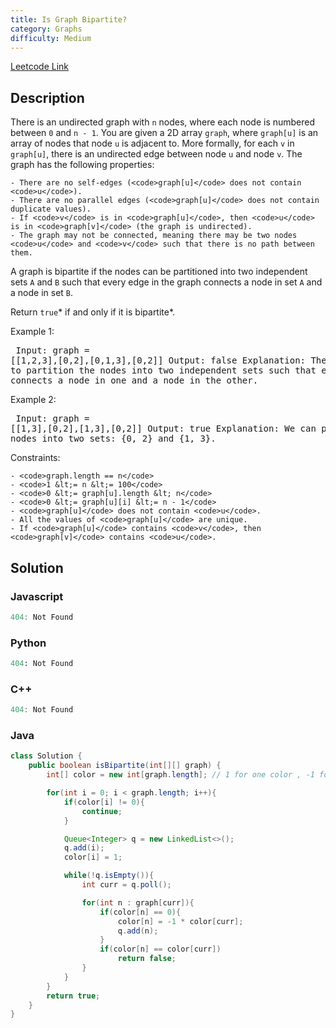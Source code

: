 ```yaml
---
title: Is Graph Bipartite?
category: Graphs
difficulty: Medium
---
```


<Callout>

[Leetcode Link](https://leetcode.com/problems/is-graph-bipartite)

</Callout>

## Description
There is an undirected graph with <code>n</code> nodes, where each node is numbered between <code>0</code> and <code>n - 1</code>. You are given a 2D array <code>graph</code>, where <code>graph[u]</code> is an array of nodes that node <code>u</code> is adjacent to. More formally, for each <code>v</code> in <code>graph[u]</code>, there is an undirected edge between node <code>u</code> and node <code>v</code>. The graph has the following properties:


	- There are no self-edges (<code>graph[u]</code> does not contain <code>u</code>).
	- There are no parallel edges (<code>graph[u]</code> does not contain duplicate values).
	- If <code>v</code> is in <code>graph[u]</code>, then <code>u</code> is in <code>graph[v]</code> (the graph is undirected).
	- The graph may not be connected, meaning there may be two nodes <code>u</code> and <code>v</code> such that there is no path between them.


A graph is bipartite if the nodes can be partitioned into two independent sets <code>A</code> and <code>B</code> such that every edge in the graph connects a node in set <code>A</code> and a node in set <code>B</code>.

Return <code>true</code>* if and only if it is bipartite*.

 
Example 1:
<Image alt="" src="https://assets.leetcode.com/uploads/2020/10/21/bi2.jpg" width={222} height={222} />
<br /><pre className="overflow-x-auto">
Input: graph = [[1,2,3],[0,2],[0,1,3],[0,2]]
Output: false
Explanation: There is no way to partition the nodes into two independent sets such that every edge connects a node in one and a node in the other.</pre>

Example 2:
<Image alt="" src="https://assets.leetcode.com/uploads/2020/10/21/bi1.jpg" width={222} height={222} />
<br /><pre className="overflow-x-auto">
Input: graph = [[1,3],[0,2],[1,3],[0,2]]
Output: true
Explanation: We can partition the nodes into two sets: {0, 2} and {1, 3}.</pre>

 
Constraints:


	- <code>graph.length == n</code>
	- <code>1 &lt;= n &lt;= 100</code>
	- <code>0 &lt;= graph[u].length &lt; n</code>
	- <code>0 &lt;= graph[u][i] &lt;= n - 1</code>
	- <code>graph[u]</code> does not contain <code>u</code>.
	- All the values of <code>graph[u]</code> are unique.
	- If <code>graph[u]</code> contains <code>v</code>, then <code>graph[v]</code> contains <code>u</code>.



## Solution

### Javascript
```javascript
404: Not Found
```
### Python
```python
404: Not Found
```
### C++
```cpp
404: Not Found
```
### Java
```java
class Solution {
    public boolean isBipartite(int[][] graph) {
        int[] color = new int[graph.length]; // 1 for one color , -1 for second color and 0 for not visited.

        for(int i = 0; i < graph.length; i++){
            if(color[i] != 0){
                continue;
            }

            Queue<Integer> q = new LinkedList<>();
            q.add(i);
            color[i] = 1;

            while(!q.isEmpty()){
                int curr = q.poll();

                for(int n : graph[curr]){
                    if(color[n] == 0){
                        color[n] = -1 * color[curr];
                        q.add(n);
                    }
                    if(color[n] == color[curr])
                        return false;
                }
            }
        }
        return true;
    }
}

```


